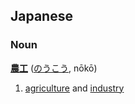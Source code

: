 ==Japanese==
===Noun===
'''[[農]][[工]]''' ([[のうこう]], n&#333;k&#333;)

# [[agriculture]] and [[industry]]